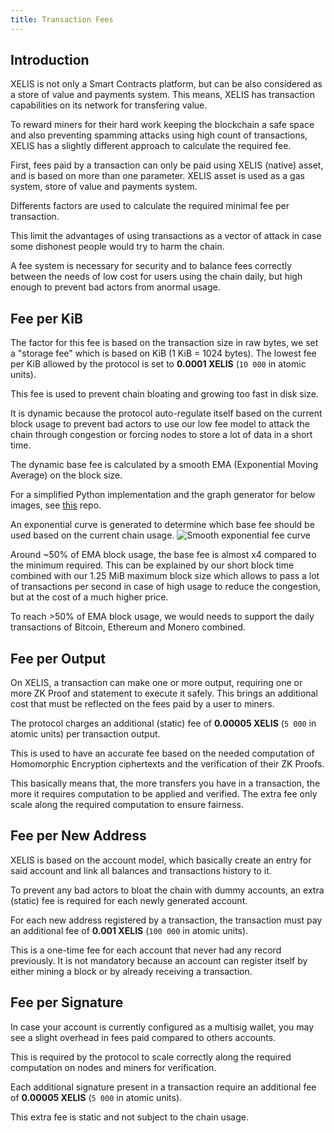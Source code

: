 ```yaml
---
title: Transaction Fees
---
```


## Introduction

XELIS is not only a Smart Contracts platform, but can be also considered as a store of value and payments system.
This means, XELIS has transaction capabilities on its network for transfering value.

To reward miners for their hard work keeping the blockchain a safe space and also preventing spamming attacks using high count of transactions,
XELIS has a slightly different approach to calculate the required fee.

First, fees paid by a transaction can only be paid using XELIS (native) asset, and is based on more than one parameter.
XELIS asset is used as a gas system, store of value and payments system.

Differents factors are used to calculate the required minimal fee per transaction.

This limit the advantages of using transactions as a vector of attack in case some dishonest people would try to harm the chain.

A fee system is necessary for security and to balance fees correctly between the needs of low cost for users using the chain daily, but high enough to prevent bad actors
from anormal usage.

## Fee per KiB

The factor for this fee is based on the transaction size in raw bytes, we set a "storage fee" which is based on KiB (1 KiB = 1024 bytes).
The lowest fee per KiB allowed by the protocol is set to **0.0001 XELIS** (`10 000` in atomic units).

This fee is used to prevent chain bloating and growing too fast in disk size.

It is dynamic because the protocol auto-regulate itself based on the current block usage to prevent bad actors to use our low fee model
to attack the chain through congestion or forcing nodes to store a lot of data in a short time.

The dynamic base fee is calculated by a smooth EMA (Exponential Moving Average) on the block size.

For a simplified Python implementation and the graph generator for below images, see [this](https://github.com/xelis-project/xelis-simulator) repo.

An exponential curve is generated to determine which base fee should be used based on the current chain usage. 
![Smooth exponential fee curve](https://github.com/xelis-project/xelis-simulator/raw/master/images/base_fee_exp2.png)

Around ~50% of EMA block usage, the base fee is almost x4 compared to the minimum required.
This can be explained by our short block time combined with our 1.25 MiB maximum block size which allows to pass a lot of transactions per second
in case of high usage to reduce the congestion, but at the cost of a much higher price.

To reach >50% of EMA block usage, we would needs to support the daily transactions of Bitcoin, Ethereum and Monero combined.

## Fee per Output

On XELIS, a transaction can make one or more output, requiring one or more ZK Proof and statement to execute it safely.
This brings an additional cost that must be reflected on the fees paid by a user to miners.

The protocol charges an additional (static) fee of **0.00005 XELIS** (`5 000` in atomic units) per transaction output.

This is used to have an accurate fee based on the needed computation of Homomorphic Encryption ciphertexts and the verification of their ZK Proofs.

This basically means that, the more transfers you have in a transaction, the more it requires computation to be applied and verified.
The extra fee only scale along the required computation to ensure fairness.

## Fee per New Address

XELIS is based on the account model, which basically create an entry for said account and link all balances and transactions history to it.

To prevent any bad actors to bloat the chain with dummy accounts, an extra (static) fee is required for each newly generated account.

For each new address registered by a transaction, the transaction must pay an additional fee of **0.001 XELIS** (`100 000` in atomic units).

This is a one-time fee for each account that never had any record previously.
It is not mandatory because an account can register itself by either mining a block or by already receiving a transaction.

## Fee per Signature

In case your account is currently configured as a multisig wallet, you may see a slight overhead in fees paid compared to others accounts.

This is required by the protocol to scale correctly along the required computation on nodes and miners for verification.

Each additional signature present in a transaction require an additional fee of **0.00005 XELIS** (`5 000` in atomic units).

This extra fee is static and not subject to the chain usage.